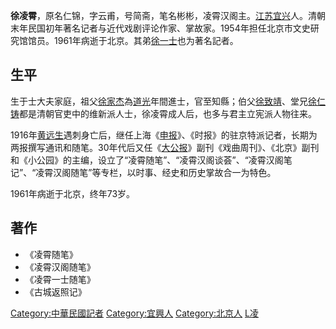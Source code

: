 '''徐凌霄'''{{BD|1888年||1961年|1月19日|catIdx=Xu徐}}，原名仁锦，字云甫，号简斋，笔名彬彬，凌霄汉阁主。[[江苏|江苏]][[宜兴|宜兴]]人。清朝末年民国初年著名记者与近代戏剧评论作家、掌故家。1954年担任北京市文史研究馆馆员。1961年病逝于北京。其弟[[徐一士|徐一士]]也为著名記者。

==生平==
生于士大夫家庭，祖父[[徐家杰_(進士)|徐家杰]]為[[道光|道光]]年間進士，官至知縣；伯父[[徐致靖|徐致靖]]、堂兄[[徐仁铸|徐仁铸]]都是清朝官吏中的维新派人士，徐凌霄成人后，也多与君主立宪派人物往来。

1916年[[黄远生|黄远生]]遇刺身亡后，继任上海《[[申报|申报]]》、《时报》的驻京特派记者，长期为两报撰写通讯和随笔。30年代后又任《[[大公报|大公报]]》副刊《戏曲周刊》、《北京》副刊和《小公园》的主编，设立了“凌霄随笔”、“凌霄汉阁谈荟”、“凌霄汉阁笔记”、“凌霄汉阁随笔”等专栏，以时事、经史和历史掌故合一为特色。

1961年病逝于北京，终年73岁。

==著作==
*《凌霄随笔》
*《凌霄汉阁随笔》
*《凌霄一士随笔》
*《古城返照记》
{{China-writer-stub}}

{{DEFAULTSORT:Xu徐}}
[[Category:中華民國記者|Category:中華民國記者]]
[[Category:宜興人|Category:宜興人]]
[[Category:北京人|Category:北京人]]
[[Category:徐姓|L凌]]